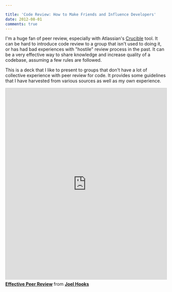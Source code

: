 ```yaml
---

title: 'Code Review: How to Make Friends and Influence Developers'
date: 2012-08-01
comments: true
---
```


I'm a huge fan of peer review, especially with Atlassian's [Crucible](https://www.atlassian.com/software/crucible/overview) tool. It can be hard to introduce code review to a group that isn't used to doing it, or has had bad experiences with "hostile" review process in the past. It can be a very effective way to share knowledge and increase quality of a codebase, assuming a few rules are followed.

This is a deck that I like to present to groups that don't have a lot of collective experience with peer review for code. It provides some guidelines that I have harvested from various sources as well as my own experience.

<iframe src="https://www.slideshare.net/slideshow/embed_code/8470537" width="100%" height="600" frameborder="0" marginwidth="0" marginheight="0" scrolling="no" style="border:1px solid #CCC;border-width:1px 1px 0;margin-bottom:5px" allowfullscreen> </iframe> <div style="margin-bottom:5px"> <strong> <a href="https://www.slideshare.net/joelhooks/effective-peer-review" title="Effective Peer Review" target="_blank">Effective Peer Review</a> </strong> from <strong><a href="https://www.slideshare.net/joelhooks" target="_blank">Joel Hooks</a></strong> </div>
